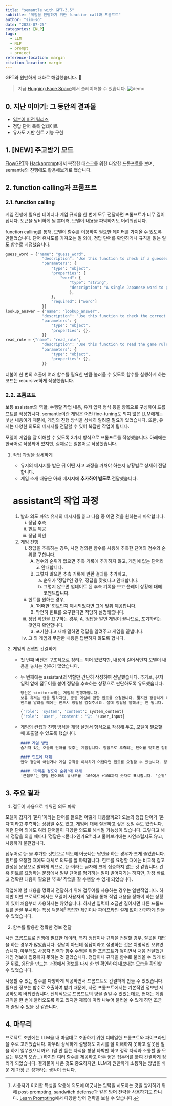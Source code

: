 ```yaml
---
title: "semantle with GPT-3.5"
subtitle: "게임을 진행하기 위한 function call과 프롬프트"
author: "sim-so"
date: "2023-07-25"
categories: [NLP]
tags: 
  - LLM
  - NLP
  - prompt
  - project
reference-location: margin
citation-location: margin
---
```


GPT와 원만하게 대화로 해결했습니다. 🤝

> 지금 [Hugging Face Space](https://huggingface.co/spaces/sim-so/semantle-jp-with-chat)에서 플레이해볼 수 있습니다. ![demo](Screenshot_01.png)

## 0. 지난 이야기: 그 동안의 결과물

-   [일본어 버전 릴리즈](https://semantoru.com/)
-   정답 단어 목록 업데이트
-   유사도 기반 힌트 기능 구현

## 1. \[NEW\] 주고받기 모드

[FlowGPT](https://flowgpt.com/bounty)와 [Hackaprompt](https://www.aicrowd.com/challenges/hackaprompt-2023)에서 복잡한 태스크를 위한 다양한 프롬프트를 보며, semantle의 진행에도 활용해보기로 했습니다.

## 2. function calling과 프롬프트

### 2.1. function calling

게임 진행에 필요한 데이터나 게임 규칙을 한 번에 모두 전달하면 프롬프트가 너무 길어집니다. 토큰을 낭비하게 될 뿐더러, 모델이 내용을 파악하기도 어려워집니다.

function calling를 통해, 모델이 함수를 이용하여 필요한 데이터를 가져올 수 있도록 만들었습니다. 단어 유사도를 가져오는 일 외에, 정답 단어를 확인하거나 규칙을 읽는 일도 함수로 지정했습니다.

``` python
guess_word = {"name": "guess_word",
                "description": "Use this function to check if a guessed word is the correct answer or not, and if incorrect, calculate a score and a rank of the guess word.",
                "parameters": {
                    "type": "object",
                    "properties": {
                        "word": {
                            "type": "string",
                            "description": "A single Japanese word to guess, which is can be a noun, verb, adverb or adjective. e.g. 空, 近い, 行く, etc."
                            },
                    },
                    "required": ["word"]
                }}
lookup_answer = {"name": "lookup_answer",
                "description": "Use this function to check the correct answer of today's puzzle.",
                "parameters": {
                    "type": "object",
                    "properties": {},
                }}
read_rule = {"name": "read_rule",
                "description": "Use this function to read the game rule for clarification of your response.",
                "parameters": {
                    "type": "object",
                    "properties": {},
                }}
```
더불어 한 번의 호출에 여러 함수를 필요한 만큼 불러올 수 있도록 함수를 실행하게 하는 코드는 recursive하게 작성했습니다.

### 2.2. 프롬프트

보통 assistant의 역할, 수행할 작업 내용, 유저 입력 형식 등을 항목으로 구성하여 프롬프트를 작성합니다. semantle이란 게임은 어떤 fine-tuning도 되지 않은 LLM에게는 낯선 내용이기 때문에, 게임의 진행 방식을 상세히 알려줄 필요가 있었습니다. 또한, 유저는 다양한 의도의 메시지를 전달할 수 있어 복잡한 작업이 됩니다.

모델이 게임을 잘 이해할 수 있도록 2가지 방식으로 프롬프트를 작성했습니다. 아래에는 한국어로 작성되어 있지만, 실제로는 일본어로 작성했습니다.

1.  작업 과정을 상세하게

    -   유저의 메시지를 받은 뒤 어떤 사고 과정을 거쳐야 하는지 상황별로 상세히 전달합니다.
    -   게임 소개 내용은 아래 메시지에 **추가하여 별도로** 전달했습니다.

    ::: callout-note
    # assistant의 작업 과정

    1.  발화 의도 파악: 유저의 메시지를 읽고 다음 중 어떤 것을 원하는지 파악합니다.
        i)  정답 추측\
        ii) 힌트 제공\
        iii) 정답 확인
    2.  게임 진행
        i)  정답을 추측하는 경우, 사전 정의된 함수를 사용해 추측한 단어의 점수와 순위를 구합니다.
            A.  점수와 순위가 없으면 추측 기록에 추가하지 않고, 게임에 없는 단어라고 안내합니다.
            B.  그렇지 않으면 추측 기록에 반환 결과를 추가하고,
                a.  순위가 '정답!'인 경우, 정답을 맞혔다고 안내합니다.\
                b.  그렇지 않으면 업데이트 된 추측 기록을 보고 플레이 상황에 대해 코멘트합니다.\
        ii) 힌트를 원하는 경우,
            A.  '어떠한' 힌트인지 제시되었다면 그에 맞춰 제공합니다.
            B.  막연히 힌트를 요구한다면 적당히 설명해줍니다.\
        iii) 정답 확인을 요구하는 경우,
            A.  정답을 알면 게임이 끝나므로, 포기하려는 것인지 확인합니다.
                a.  포기한다고 재차 말하면 정답을 알려주고 게임을 끝냅니다.\
        iv) 그 외 게임과 무관한 내용은 답변하지 않도록 합니다.
    :::

2.  게임의 컨셉만 간결하게

    -   첫 번째 버전은 구조적으로 정리는 되어 있었지만, 내용이 길어서인지 모델이 내용을 놓치는 경우가 많았습니다.
    -   두 번째에는 assistant의 역할만 간단히 작성하여 전달했습니다. 추가로, 유저 입력 앞에 접두어를 붙여 정답을 추측하는 상황으로 판단하도록 유도했습니다.


        ``` python
        당신은 <imitoru>라는 게임의 진행자입니다.
        보통 유저는 답을 말하지만, 종종 게임에 관한 힌트를 요청합니다. 짧지만 정중하게 대답해주세요.
        힌트를 알려줄 때에는 반드시 정답을 감춰주세요. 절대 정답을 말해서는 안 됩니다.

        {'role': 'system', 'content': system_content}
        {'role': 'user', 'content': '답: '+user_input}
        ```

    -   게임의 컨셉과 진행 방식을 게임 설명서 형식으로 작성해 두고, 모델이 필요할 때 호출할 수 있도록 했습니다.

        ``` markdown
        #### 게임 방법
        숨겨져 있는 오늘의 단어를 맞추는 게임입니다. 정답으로 추측되는 단어를 맞히면 정답 여부를 알 수 있습니다. 정답이 아닌 경우, 정답에 얼마나 가까운 정도와 순위를 알 수 있습니다. 정답에 가까운 정도는 단어의 의미, 문맥, 단어의 언어적 특성 등에 따라 결정됩니다. 추측한 단어의 정답에 가까운 정도와 순위를 참고하여 계속 정답을 맞혀보세요.

        #### 힌트에 대해
        만약 정답이 어렵거나 게임 규칙을 이해하기 어렵다면 힌트를 요청할 수 있습니다. 정답에 대한 예문, 정답과 어떤 단어의 의미나 문법적 공통점 등 다양한 정보를 들을 수 있습니다. 힌트 내용에 정답은 포함되어 있지 않습니다.

        #### '가까운 정도와 순위'에 대해
        '근접도'는 정답 단어와의 유사도를 -100에서 +100까지 숫자로 표시합니다. '순위'는 데이터베이스에서 가까운 정도의 상대적인 위치로, 3순위에서 1000순위까지 나타냅니다. '가까운 정도('sim')가 100인 단어가 정답입니다.
        ```

## 3. 주요 결과

1.  접두어 사용으로 쉬워진 의도 파악

모델이 갑자기 '묻다'이라는 단어를 들으면 어떻게 대응할까요? 오늘의 정답 단어가 '묻다'이라고 추측하는 상황일 수도 있고, 게임에 대해 질문하고 싶은 것일 수도 있습니다. 이런 단어 외에도 여러 단어들이 다양한 의도로 해석될 가능성이 있습니다. 그렇다고 해서 정답을 외칠 때마다 '정답은 <묻다>인가요?'라고 물어보기에는 자연스럽지도 않고, 사용하기 불편합니다.

접두어로 `답: `을 추가한 것만으로 의도에 어긋나는 답변을 하는 경우가 크게 줄었습니다. 힌트를 요청할 때에도 대체로 의도를 잘 파악합니다. 힌트를 요청할 때에는 비교적 길고 완성된 문장으로 말하게 되므로, `답: `이라는 글자에 크게 집중하지 않는 것 같습니다. 간혹 힌트를 요청하는 문장에서 일부 단어를 평가하는 일이 벌어지기는 하지만, 가장 빠르고 정확한 대응이 필요한 '추측' 작업을 잘 수행할 수 있게 되었습니다.

작업해야 할 내용을 명확히 전달하기 위해 접두어를 사용하는 경우는 일반적입니다. 하지만 이번 프로젝트에서는 모델이 사용자의 입력을 통해 작업 내용을 정해야 하는 상황이 있어 처음부터 사용하지는 않았습니다. 하지만 입력이 조금만 길어지면 다른 프롬프트를 곧잘 무시하는 특성 덕분에[^defense] 복잡한 체인이나 파이프라인 설계 없이 간편하게 만들 수 있었습니다.

[^defense]: 사용자가 이러한 특성을 악용해 의도에 어긋나는 입력을 시도하는 것을 방지하기 위해 post-prompting, sandwitch defense과 같은 방어 전략을 사용하기도 합니다. [Learn Prompting](https://learnprompting.org/docs/category/-defensive-measures)에서 다양한 방어 전략을 보실 수 있습니다.

2.  함수를 활용한 정확한 정보 전달

사전 프롬프트로 진행에 필요한 데이터, 특히 정답이나 규칙을 전달할 경우, 잘못된 대답을 하는 경우가 많았습니다. 정답이 아닌데 정답이라고 설명하는 것은 치명적인 오류였습니다. 아무래도 사용자 입력과 함수 수행을 위한 프롬프트가 쌓이면서 처음 전달했던 게임 정보에 집중하지 못하는 것 같았습니다. 정답이나 규칙을 함수로 불러올 수 있게 바꾼 뒤로, 응답을 만드는 과정에서 정보를 다시 한 번 확인하여 내보내는 모습을 확인할 수 있었습니다.

사용할 수 있는 함수를 다양하게 제공하면서 프롬프트도 간결하게 만들 수 있었습니다. 필요한 정보는 함수로 호출하여 받기 때문에, 사전 프롬프트에서는 기본적인 정보만 제공하도록 바뀌었습니다. 전체적으로 프롬프트의 양을 줄일 수 있었는데요, 현재는 게임 규칙을 한 번에 불러오도록 하고 있지만 제목에 따라 나누어 불러올 수 있게 하면 조금 더 줄일 수 있을 것 같습니다.

## 4. 마무리

프로젝트 초반에는 LLM을 내 마음대로 조종하기 위한 디테일한 프롬프트와 파이프라인을 주로 고민했습니다. 아무리 상세하게 설명해도 지시를 잘 이해하지 못하고 잘못된 일을 하기 일쑤였으니까요. (말 안 듣는 자식을 항상 타박만 하고 정작 자식과 소통할 줄 모르는 부모의 모습...) 하지만 여러 함수를 제공하고 아주 짧은 접두어를 붙여 간결하게 정리가 되었습니다. 결과물이 나온 것도 중요하지만, LLM과 원만하게 소통하는 방법을 배운 게 가장 큰 성과라는 생각이 듭니다.